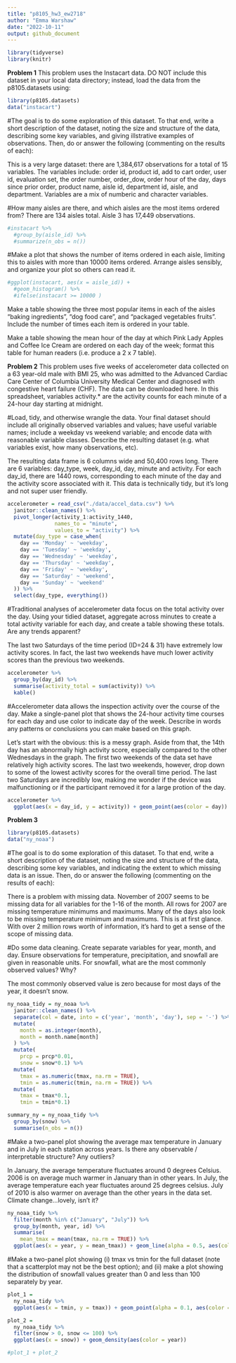 ```yaml
---
title: "p8105_hw3_ew2718"
author: "Emma Warshaw"
date: "2022-10-11"
output: github_document
---
```

```r
library(tidyverse)
library(knitr)
```

**Problem 1**
This problem uses the Instacart data. DO NOT include this dataset in your local data directory; instead, load the data from the p8105.datasets using:
```r
library(p8105.datasets)
data("instacart")
```

#The goal is to do some exploration of this dataset. To that end, write a short description of the dataset, noting the size and structure of the data, describing some key variables, and giving illstrative examples of observations. Then, do or answer the following (commenting on the results of each):

This is a very large dataset: there are 1,384,617 observations for a total of 15 variables.  The variables include: order id, product id, add to cart order, user id, evaluation set, the order number, order_dow, order hour of the day, days since prior order, product name, aisle id, department id, aisle, and department.  Variables are a mix of numberic and character variables.  

#How many aisles are there, and which aisles are the most items ordered from?
There are 134 aisles total.  Aisle 3 has 17,449 observations. 
```r
#instacart %>% 
  #group_by(aisle_id) %>%
  #summarize(n_obs = n())
```

#Make a plot that shows the number of items ordered in each aisle, limiting this to aisles with more than 10000 items ordered. Arrange aisles sensibly, and organize your plot so others can read it.
```r
#ggplot(instacart, aes(x = aisle_id)) + 
  #geom_histogram() %>%
  #ifelse(instacart >= 10000 )
```

Make a table showing the three most popular items in each of the aisles “baking ingredients”, “dog food care”, and “packaged vegetables fruits”. Include the number of times each item is ordered in your table.

Make a table showing the mean hour of the day at which Pink Lady Apples and Coffee Ice Cream are ordered on each day of the week; format this table for human readers (i.e. produce a 2 x 7 table).

**Problem 2**
This problem uses five weeks of accelerometer data collected on a 63 year-old male with BMI 25, who was admitted to the Advanced Cardiac Care Center of Columbia University Medical Center and diagnosed with congestive heart failure (CHF). The data can be downloaded here. In this spreadsheet, variables activity.* are the activity counts for each minute of a 24-hour day starting at midnight.

#Load, tidy, and otherwise wrangle the data. Your final dataset should include all originally observed variables and values; have useful variable names; include a weekday vs weekend variable; and encode data with reasonable variable classes. Describe the resulting dataset (e.g. what variables exist, how many observations, etc).

The resulting data frame is 6 columns wide and 50,400 rows long.  There are 6 variables: day_type, week, day_id, day, minute and activity.  For each day_id, there are 1440 rows, corresponding to each minute of the day and the activity score associated with it.  This data is technically tidy, but it's long and not super user friendly.  

```r
accelerometer = read_csv("./data/accel_data.csv") %>%
  janitor::clean_names() %>%
  pivot_longer(activity_1:activity_1440,
               names_to = "minute",
               values_to = "activity") %>%
  mutate(day_type = case_when(
    day == 'Monday' ~ 'weekday',
    day == 'Tuesday' ~ 'weekday',
    day == 'Wednesday' ~ 'weekday',
    day == 'Thursday' ~ 'weekday',
    day == 'Friday' ~ 'weekday',
    day == 'Saturday' ~ 'weekend',
    day == 'Sunday' ~ 'weekend'
  )) %>% 
  select(day_type, everything())
```

#Traditional analyses of accelerometer data focus on the total activity over the day. Using your tidied dataset, aggregate across minutes to create a total activity variable for each day, and create a table showing these totals. Are any trends apparent?

The last two Saturdays of the time period (ID=24 & 31) have extremely low activity scores. In fact, the last two weekends have much lower activity scores than the previous two weekends.  

```r
accelerometer %>%
  group_by(day_id) %>%
  summarise(activity_total = sum(activity)) %>%
  kable()
```

#Accelerometer data allows the inspection activity over the course of the day. Make a single-panel plot that shows the 24-hour activity time courses for each day and use color to indicate day of the week. Describe in words any patterns or conclusions you can make based on this graph.

Let's start with the obvious: this is a messy graph.  Aside from that, the 14th day has an abnormally high activity score, especially compared to the other Wednesdays in the graph.  The first two weekends of the data set have relatively high activity scores.  The last two weekends, however, drop down to some of the lowest activity scores for the overall time period.  The last two Saturdays are incredibly low, making me wonder if the device was malfunctioning or if the participant removed it for a large protion of the day.    

```r
accelerometer %>%
  ggplot(aes(x = day_id, y = activity)) + geom_point(aes(color = day))
```

**Problem 3**
```r
library(p8105.datasets)
data("ny_noaa")
```

#The goal is to do some exploration of this dataset. To that end, write a short description of the dataset, noting the size and structure of the data, describing some key variables, and indicating the extent to which missing data is an issue. Then, do or answer the following (commenting on the results of each):

There is a problem with missing data.  November of 2007 seems to be missing data for all variables for the 1-16 of the month.  All rows for 2007 are missing temperature minimums and maximums.  Many of the days also look to be missing temperature minimum and maximums.  This is at first glance.  With over 2 million rows worth of information, it's hard to get a sense of the scope of missing data.    

#Do some data cleaning. Create separate variables for year, month, and day. Ensure observations for temperature, precipitation, and snowfall are given in reasonable units. For snowfall, what are the most commonly observed values? Why?

The most commonly observed value is zero because for most days of the year, it doesn't snow.  

```r
ny_noaa_tidy = ny_noaa %>%
  janitor::clean_names() %>%
  separate(col = date, into = c('year', 'month', 'day'), sep = '-') %>%
  mutate(
    month = as.integer(month), 
    month = month.name[month]
  ) %>%
  mutate(
    prcp = prcp*0.01,
    snow = snow*0.1) %>%
  mutate(
    tmax = as.numeric(tmax, na.rm = TRUE), 
    tmin = as.numeric(tmin, na.rm = TRUE)) %>%
  mutate(
    tmax = tmax*0.1,
    tmin = tmin*0.1)

summary_ny = ny_noaa_tidy %>% 
  group_by(snow) %>%
  summarise(n_obs = n())
```

#Make a two-panel plot showing the average max temperature in January and in July in each station across years. Is there any observable / interpretable structure? Any outliers?

In January, the average temperature fluctuates around 0 degrees Celsius.  2006 is on average much warmer in January than in other years.  In July, the average temperature each year fluctuates around 25 degrees celsius.  July of 2010 is also warmer on average than the other years in the data set.  Climate change...lovely, isn't it?     

```r
ny_noaa_tidy %>% 
  filter(month %in% c("January", "July")) %>% 
  group_by(month, year, id) %>%
  summarise(
    mean_tmax = mean(tmax, na.rm = TRUE)) %>%
  ggplot(aes(x = year, y = mean_tmax)) + geom_line(alpha = 0.5, aes(color = year)) + facet_grid(. ~ month)
```

#Make a two-panel plot showing (i) tmax vs tmin for the full dataset (note that a scatterplot may not be the best option); and (ii) make a plot showing the distribution of snowfall values greater than 0 and less than 100 separately by year.

```r
plot_1 = 
  ny_noaa_tidy %>%
  ggplot(aes(x = tmin, y = tmax)) + geom_point(alpha = 0.1, aes(color = month), show.legend = FALSE)

plot_2 =
  ny_noaa_tidy %>%
  filter(snow > 0, snow <= 100) %>%
  ggplot(aes(x = snow)) + geom_density(aes(color = year))

#plot_1 + plot_2
```





